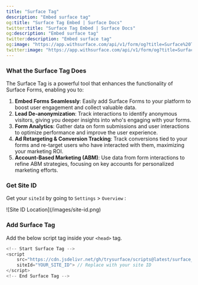 ```yaml
---
title: "Surface Tag"
description: "Embed surface tag"
og:title: "Surface Tag Embed | Surface Docs"
twitter:title: "Surface Tag Embed | Surface Docs"
og:description: "Embed surface tag"
twitter:description: "Embed surface tag"
og:image: "https://app.withsurface.com/api/v1/form/og?title=Surface%20Tag%20Embed"
twitter:image: "https://app.withsurface.com/api/v1/form/og?title=Surface%20Tag%20Embed"
---
```


### What the Surface Tag Does 

The Surface Tag is a powerful tool that enhances the functionality of Surface Forms, enabling you to:

1. **Embed Forms Seamlessly**: Easily add Surface Forms to your platform to boost user engagement and collect valuable data. 
2. **Lead De-anonymization**: Track interactions to identify anonymous visitors, giving you deeper insights into who&apos;s engaging with your forms.
3. **Form Analytics**: Gather data on form submissions and user interactions to optimize performance and improve the user experience.
4. **Ad Retargeting & Conversion Tracking**: Track conversions tied to your forms and re-target users who have interacted with them, maximizing your marketing ROI. 
5. **Account-Based Marketing (ABM)**: Use data from form interactions to refine ABM strategies, focusing on key accounts for personalized marketing efforts.

### Get Site ID

Get your `siteId` by going to `Settings` > `Overview` :

<Frame>
![Site ID Location](/images/site-id.png)
</Frame>

### Add Surface Tag

Add the below script tag inside your `<head>` tag.

```javascript
<!-- Start Surface Tag -->
<script 
    src="https://cdn.jsdelivr.net/gh/trysurface/scripts@latest/surface_tag.min.js"
    siteId="YOUR_SITE_ID"> // Replace with your site ID
</script>
<!-- End Surface Tag -->
```
